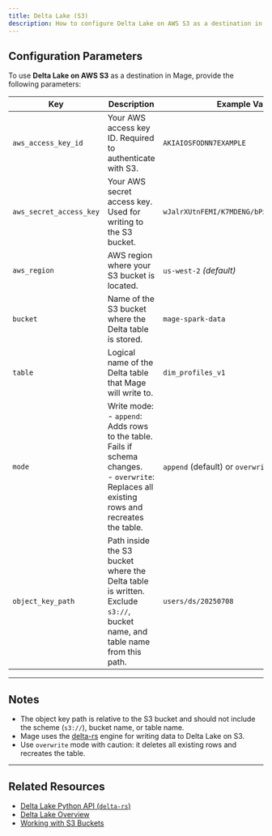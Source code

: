 ```yaml
---
title: Delta Lake (S3)
description: How to configure Delta Lake on AWS S3 as a destination in Mage to write data to a Delta table using S3 URIs.
---
```


## Configuration Parameters

To use **Delta Lake on AWS S3** as a destination in Mage, provide the following parameters:

| Key                   | Description                                                                                                                                                       | Example Value                         | Required |
|------------------------|-------------------------------------------------------------------------------------------------------------------------------------------------------------------|---------------------------------------|----------|
| `aws_access_key_id`    | Your AWS access key ID. Required to authenticate with S3.                                                                                                         | `AKIAIOSFODNN7EXAMPLE`                | ✅        |
| `aws_secret_access_key`| Your AWS secret access key. Used for writing to the S3 bucket.                                                                                                    | `wJalrXUtnFEMI/K7MDENG/bPxRfiCYEXAMPLEKEY` | ✅        |
| `aws_region`           | AWS region where your S3 bucket is located.                                                                                                                       | `us-west-2` *(default)*              | ✅        |
| `bucket`               | Name of the S3 bucket where the Delta table is stored.                                                                                                            | `mage-spark-data`                    | ✅        |
| `table`                | Logical name of the Delta table that Mage will write to.                                                                                                          | `dim_profiles_v1`                    | ✅        |
| `mode`                 | Write mode: <br/>- `append`: Adds rows to the table. Fails if schema changes.<br/>- `overwrite`: Replaces all existing rows and recreates the table.            | `append` (default) or `overwrite`    | ✅        |
| `object_key_path`      | Path inside the S3 bucket where the Delta table is written. Exclude `s3://`, bucket name, and table name from this path.                                         | `users/ds/20250708`                  | ✅        |

---

## Notes

- The object key path is relative to the S3 bucket and should not include the scheme (`s3://`), bucket name, or table name.
- Mage uses the [delta-rs](https://delta-io.github.io/delta-rs/python/usage.html) engine for writing data to Delta Lake on S3.
- Use `overwrite` mode with caution: it deletes all existing rows and recreates the table.

---

## Related Resources

- [Delta Lake Python API (`delta-rs`)](https://delta-io.github.io/delta-rs/python/usage.html)
- [Delta Lake Overview](https://delta.io/)
- [Working with S3 Buckets](https://docs.aws.amazon.com/AmazonS3/latest/userguide/UsingBucket.html)
